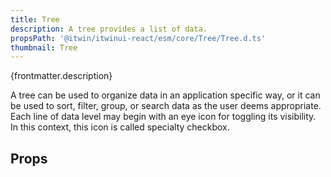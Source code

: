 ```yaml
---
title: Tree
description: A tree provides a list of data.
propsPath: '@itwin/itwinui-react/esm/core/Tree/Tree.d.ts'
thumbnail: Tree
---
```


<p>{frontmatter.description}</p>

<Placeholder componentPageName='tree' />

<LiveExample src='Tree.main.tsx'>
  <AllExamples.TreeMainExample client:load />
</LiveExample>

A tree can be used to organize data in an application specific way, or it can be used to sort, filter, group, or search data as the user deems appropriate. Each line of data level may begin with an eye icon for toggling its visibility. In this context, this icon is called specialty checkbox.

## Props

<PropsTable path={frontmatter.propsPath} />
